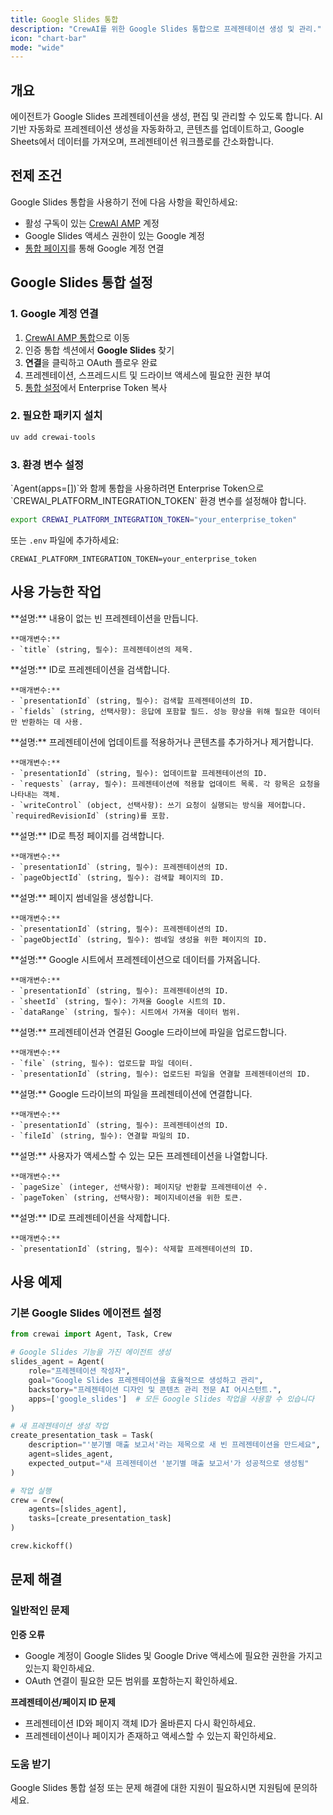 ```yaml
---
title: Google Slides 통합
description: "CrewAI를 위한 Google Slides 통합으로 프레젠테이션 생성 및 관리."
icon: "chart-bar"
mode: "wide"
---
```


## 개요

에이전트가 Google Slides 프레젠테이션을 생성, 편집 및 관리할 수 있도록 합니다. AI 기반 자동화로 프레젠테이션 생성을 자동화하고, 콘텐츠를 업데이트하고, Google Sheets에서 데이터를 가져오며, 프레젠테이션 워크플로를 간소화합니다.

## 전제 조건

Google Slides 통합을 사용하기 전에 다음 사항을 확인하세요:

- 활성 구독이 있는 [CrewAI AMP](https://app.crewai.com) 계정
- Google Slides 액세스 권한이 있는 Google 계정
- [통합 페이지](https://app.crewai.com/crewai_plus/connectors)를 통해 Google 계정 연결

## Google Slides 통합 설정

### 1. Google 계정 연결

1. [CrewAI AMP 통합](https://app.crewai.com/crewai_plus/connectors)으로 이동
2. 인증 통합 섹션에서 **Google Slides** 찾기
3. **연결**을 클릭하고 OAuth 플로우 완료
4. 프레젠테이션, 스프레드시트 및 드라이브 액세스에 필요한 권한 부여
5. [통합 설정](https://app.crewai.com/crewai_plus/settings/integrations)에서 Enterprise Token 복사

### 2. 필요한 패키지 설치

```bash
uv add crewai-tools
```

### 3. 환경 변수 설정

<Note>
  `Agent(apps=[])`와 함께 통합을 사용하려면 Enterprise Token으로 `CREWAI_PLATFORM_INTEGRATION_TOKEN` 환경 변수를 설정해야 합니다.
</Note>

```bash
export CREWAI_PLATFORM_INTEGRATION_TOKEN="your_enterprise_token"
```

또는 `.env` 파일에 추가하세요:

```
CREWAI_PLATFORM_INTEGRATION_TOKEN=your_enterprise_token
```

## 사용 가능한 작업

<AccordionGroup>
  <Accordion title="google_slides/create_blank_presentation">
    **설명:** 내용이 없는 빈 프레젠테이션을 만듭니다.

    **매개변수:**
    - `title` (string, 필수): 프레젠테이션의 제목.
  </Accordion>

  <Accordion title="google_slides/get_presentation">
    **설명:** ID로 프레젠테이션을 검색합니다.

    **매개변수:**
    - `presentationId` (string, 필수): 검색할 프레젠테이션의 ID.
    - `fields` (string, 선택사항): 응답에 포함할 필드. 성능 향상을 위해 필요한 데이터만 반환하는 데 사용.
  </Accordion>

  <Accordion title="google_slides/batch_update_presentation">
    **설명:** 프레젠테이션에 업데이트를 적용하거나 콘텐츠를 추가하거나 제거합니다.

    **매개변수:**
    - `presentationId` (string, 필수): 업데이트할 프레젠테이션의 ID.
    - `requests` (array, 필수): 프레젠테이션에 적용할 업데이트 목록. 각 항목은 요청을 나타내는 객체.
    - `writeControl` (object, 선택사항): 쓰기 요청이 실행되는 방식을 제어합니다. `requiredRevisionId` (string)를 포함.
  </Accordion>

  <Accordion title="google_slides/get_page">
    **설명:** ID로 특정 페이지를 검색합니다.

    **매개변수:**
    - `presentationId` (string, 필수): 프레젠테이션의 ID.
    - `pageObjectId` (string, 필수): 검색할 페이지의 ID.
  </Accordion>

  <Accordion title="google_slides/get_thumbnail">
    **설명:** 페이지 썸네일을 생성합니다.

    **매개변수:**
    - `presentationId` (string, 필수): 프레젠테이션의 ID.
    - `pageObjectId` (string, 필수): 썸네일 생성을 위한 페이지의 ID.
  </Accordion>

  <Accordion title="google_slides/import_data_from_sheet">
    **설명:** Google 시트에서 프레젠테이션으로 데이터를 가져옵니다.

    **매개변수:**
    - `presentationId` (string, 필수): 프레젠테이션의 ID.
    - `sheetId` (string, 필수): 가져올 Google 시트의 ID.
    - `dataRange` (string, 필수): 시트에서 가져올 데이터 범위.
  </Accordion>

  <Accordion title="google_slides/upload_file_to_drive">
    **설명:** 프레젠테이션과 연결된 Google 드라이브에 파일을 업로드합니다.

    **매개변수:**
    - `file` (string, 필수): 업로드할 파일 데이터.
    - `presentationId` (string, 필수): 업로드된 파일을 연결할 프레젠테이션의 ID.
  </Accordion>

  <Accordion title="google_slides/link_file_to_presentation">
    **설명:** Google 드라이브의 파일을 프레젠테이션에 연결합니다.

    **매개변수:**
    - `presentationId` (string, 필수): 프레젠테이션의 ID.
    - `fileId` (string, 필수): 연결할 파일의 ID.
  </Accordion>

  <Accordion title="google_slides/get_all_presentations">
    **설명:** 사용자가 액세스할 수 있는 모든 프레젠테이션을 나열합니다.

    **매개변수:**
    - `pageSize` (integer, 선택사항): 페이지당 반환할 프레젠테이션 수.
    - `pageToken` (string, 선택사항): 페이지네이션을 위한 토큰.
  </Accordion>

  <Accordion title="google_slides/delete_presentation">
    **설명:** ID로 프레젠테이션을 삭제합니다.

    **매개변수:**
    - `presentationId` (string, 필수): 삭제할 프레젠테이션의 ID.
  </Accordion>
</AccordionGroup>

## 사용 예제

### 기본 Google Slides 에이전트 설정

```python
from crewai import Agent, Task, Crew

# Google Slides 기능을 가진 에이전트 생성
slides_agent = Agent(
    role="프레젠테이션 작성자",
    goal="Google Slides 프레젠테이션을 효율적으로 생성하고 관리",
    backstory="프레젠테이션 디자인 및 콘텐츠 관리 전문 AI 어시스턴트.",
    apps=['google_slides']  # 모든 Google Slides 작업을 사용할 수 있습니다
)

# 새 프레젠테이션 생성 작업
create_presentation_task = Task(
    description="'분기별 매출 보고서'라는 제목으로 새 빈 프레젠테이션을 만드세요",
    agent=slides_agent,
    expected_output="새 프레젠테이션 '분기별 매출 보고서'가 성공적으로 생성됨"
)

# 작업 실행
crew = Crew(
    agents=[slides_agent],
    tasks=[create_presentation_task]
)

crew.kickoff()
```

## 문제 해결

### 일반적인 문제

**인증 오류**
- Google 계정이 Google Slides 및 Google Drive 액세스에 필요한 권한을 가지고 있는지 확인하세요.
- OAuth 연결이 필요한 모든 범위를 포함하는지 확인하세요.

**프레젠테이션/페이지 ID 문제**
- 프레젠테이션 ID와 페이지 객체 ID가 올바른지 다시 확인하세요.
- 프레젠테이션이나 페이지가 존재하고 액세스할 수 있는지 확인하세요.

### 도움 받기

<Card title="도움이 필요하신가요?" icon="headset" href="mailto:support@crewai.com">
  Google Slides 통합 설정 또는 문제 해결에 대한 지원이 필요하시면 지원팀에 문의하세요.
</Card>
